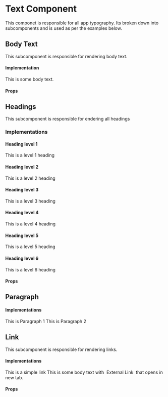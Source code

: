 

<Meta title="Core|Atoms/Text" />

# Text Component

This componet is responsible for all app typography. Its broken down into subcomponents
and is used as per the examples below.

## Body Text

This subcomponent is responsible for rendering body text.

#### Implementation

<Preview>
  <Story name="body text">
    <Text.Body>This is some body text.</Text.Body>
  </Story>
</Preview>

#### Props

<Props of={Text.Body} />

## Headings

This subcomponent is responsible for endering all headings

### Implementations

#### Heading level 1

<Preview>
  <Story name="level 1 heading">
    <Text.Heading level="1">This is a level 1 heading</Text.Heading>
  </Story>
</Preview>

#### Heading level 2

<Preview>
  <Story name="level 2 heading">
    <Text.Heading level="2">This is a level 2 heading</Text.Heading>
  </Story>
</Preview>

#### Heading level 3

<Preview>
  <Story name="level 3 heading">
    <Text.Heading level="3">This is a level 3 heading</Text.Heading>
  </Story>
</Preview>

#### Heading level 4

<Preview>
  <Story name="level 4 heading">
    <Text.Heading level="4">This is a level 4 heading</Text.Heading>
  </Story>
</Preview>

#### Heading level 5

<Preview>
  <Story name="level 5 heading">
    <Text.Heading level="5">This is a level 5 heading</Text.Heading>
  </Story>
</Preview>

#### Heading level 6

<Preview>
  <Story name="level 6 heading">
    <Text.Heading level="6">This is a level 6 heading</Text.Heading>
  </Story>
</Preview>

#### Props

<Props of={Text.Heading} />

## Paragraph

#### Implementations

<Preview>
  <Story name="paragraph 1">
    <Text.Paragraph level="1">This is Paragraph 1</Text.Paragraph>
  </Story>
  <Story name="paragraph 2">
    <Text.Paragraph level="2">This is Paragraph 2</Text.Paragraph>
  </Story>
</Preview>

## Link

This subcomponent is responsible for rendering links.

#### Implementations

<Preview>
  <Story name="link">
    <Text.Link href="/">This is a simple link</Text.Link>
  </Story>
  <Story name="inline link">
    <Text.Body>
      This is some body text with&nbsp;
      <Text.Link href="https://www.google.com" target="_blank">
        External Link
      </Text.Link>&nbsp;that opens in new tab.
    </Text.Body>
  </Story>
</Preview>

#### Props

<Props of={Text.Link} />
